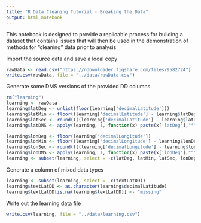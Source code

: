 ```yaml
---
title: "R Data Cleaning Tutorial - Breaking the Data"
output: html_notebook
---
```


This notebook is designed to provide a replicable process for building a dataset that contains issues that will then be used in the demonstration of methods for "cleaning" data prior to analysis 


Import the source data and save a local copy
```r
rawData <- read.csv("https://ndownloader.figshare.com/files/9582724")
write.csv(rawData, file = "../data/rawData.csv")
```

Generate some DMS versions of the provided DD columns
```r
rm("learning")
learning <- rawData
learning$latDeg <- unlist(floor(learning['decimalLatitude']))
learning$latMin <- floor((learning['decimalLatitude'] - learning$latDeg) * 60)
learning$latSec <- round((((learning['decimalLatitude'] - learning$latDeg) - (learning$latMin/60)) * 3600), 3)
learning$latDMS <- apply(learning, 1, function(x) paste(x['latDeg'],"°", x['latMin'],"'", x['latSec'], "\"N", sep=""))

learning$lonDeg <- floor(learning['decimalLongitude'])
learning$lonMin <- floor((learning['decimalLongitude'] - learning$lonDeg) * 60)
learning$lonSec <- round((((learning['decimalLongitude'] - learning$lonDeg) - (learning$lonMin/60)) * 3600), 3)
learning$lonDMS <- apply(learning, 1, function(x) paste(x['lonDeg'],"°", x['lonMin'],"'", x['lonSec'], "\"E", sep=""))
learning <- subset(learning, select = -c(latDeg, latMin, latSec, lonDeg, lonMin, lonSec))
```

Generate a column of mixed data types
```r
learning <- subset(learning, select = -c(textLatDD))
learning$textLatDD <- as.character(learning$decimalLatitude)
learning$textLatDD[is.na(learning$textLatDD)] <- "missing"
```

Write out the learning data file
```r
write.csv(learning, file = "../data/learning.csv")
```